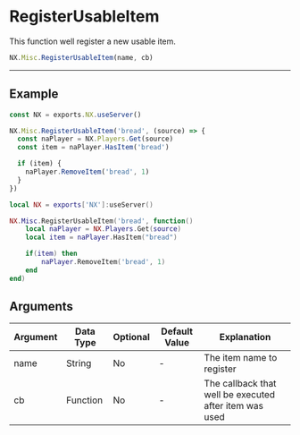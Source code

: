 
# RegisterUsableItem

This function well register a new usable item.

```typescript
NX.Misc.RegisterUsableItem(name, cb)
```

---

## Example

<Tabs>
<TabItem value="ts" label="TypeScript/JavaScript">

```typescript title="/rc/server/items/items.service.ts"
const NX = exports.NX.useServer()

NX.Misc.RegisterUsableItem('bread', (source) => {
  const naPlayer = NX.Players.Get(source)
  const item = naPlayer.HasItem('bread')

  if (item) {
    naPlayer.RemoveItem('bread', 1)
  }
})
```

</TabItem>
<TabItem value="lua" label="Lua">

```lua title="/rc/server/items/items.service.ts"
local NX = exports['NX']:useServer()

NX.Misc.RegisterUsableItem('bread', function()
    local naPlayer = NX.Players.Get(source)
    local item = naPlayer.HasItem("bread")

    if(item) then
        naPlayer.RemoveItem('bread', 1)
    end
end)
```

</TabItem>
</Tabs>

## Arguments

| Argument | Data Type | Optional | Default Value | Explanation                                            |
| -------- | --------- | -------- | ------------- | ------------------------------------------------------ |
| name     | String    | No       | -             | The item name to register                              |
| cb       | Function  | No       | -             | The callback that well be executed after item was used |
